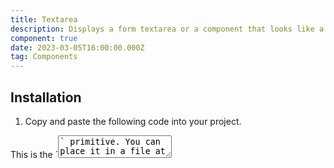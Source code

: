 ```yaml
---
title: Textarea
description: Displays a form textarea or a component that looks like a textarea.
component: true
date: 2023-03-05T16:00:00.000Z
tag: Components
---
```


<ComponentExample src="src/components/examples/TextareaDemo.tsx">
    <TextareaDemo />
</ComponentExample>

## Installation

1. Copy and paste the following code into your project.

<ComponentSource src="src/components/ui/Textarea.tsx" />

<Alert variant="outline">
    This is the `<Textarea />` primitive. You can place it in a file at
    `components/ui/Textarea.tsx`.
</Alert>

## Usage

Copy and paste the code examples below into your project.

## Examples

### Default

<ComponentExample src="src/components/examples/TextareaDemo.tsx">
    <TextareaDemo />
</ComponentExample>

---

### Disabled

<ComponentExample src="src/components/examples/TextareaDisabledDemo.tsx">
    <TextareaDisabledDemo />
</ComponentExample>

---

### With Label

<ComponentExample
    src="src/components/examples/TextareaWithLabelDemo.tsx"
    className="[&_div.grid]:w-full">
    <TextareaWithLabelDemo />
</ComponentExample>

---

### With Helper

<ComponentExample src="src/components/examples/TextareaWithHelperDemo.tsx">
    <TextareaWithHelperDemo />
</ComponentExample>

---

### With Button

<ComponentExample src="src/components/examples/TextareaWithButtonDemo.tsx">
    <TextareaWithButtonDemo />
</ComponentExample>
